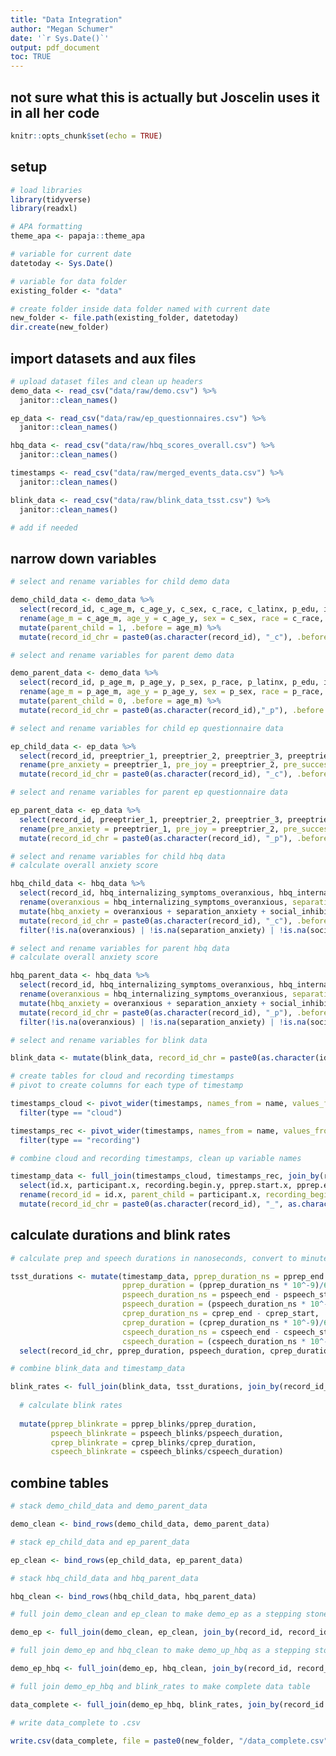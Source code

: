 ```yaml
---
title: "Data Integration"
author: "Megan Schumer"
date: '`r Sys.Date()`'
output: pdf_document
toc: TRUE
---
```


## not sure what this is actually but Joscelin uses it in all her code

```r
knitr::opts_chunk$set(echo = TRUE)
```

## setup

```r

# load libraries
library(tidyverse)
library(readxl)

# APA formatting
theme_apa <- papaja::theme_apa

# variable for current date
datetoday <- Sys.Date()

# variable for data folder
existing_folder <- "data"

# create folder inside data folder named with current date
new_folder <- file.path(existing_folder, datetoday)
dir.create(new_folder)
```

## import datasets and aux files

```r

# upload dataset files and clean up headers
demo_data <- read_csv("data/raw/demo.csv") %>%
  janitor::clean_names()

ep_data <- read_csv("data/raw/ep_questionnaires.csv") %>%
  janitor::clean_names()

hbq_data <- read_csv("data/raw/hbq_scores_overall.csv") %>%
  janitor::clean_names()

timestamps <- read_csv("data/raw/merged_events_data.csv") %>%
  janitor::clean_names()

blink_data <- read_csv("data/raw/blink_data_tsst.csv") %>%
  janitor::clean_names()
```

```r

# add if needed
```

## narrow down variables

```r

# select and rename variables for child demo data

demo_child_data <- demo_data %>%
  select(record_id, c_age_m, c_age_y, c_sex, c_race, c_latinx, p_edu, income_house, ladder_country, ladder_community) %>%
  rename(age_m = c_age_m, age_y = c_age_y, sex = c_sex, race = c_race, latinx = c_latinx, parent_edu = p_edu, ses_country = ladder_country, ses_community = ladder_community) %>%
  mutate(parent_child = 1, .before = age_m) %>%
  mutate(record_id_chr = paste0(as.character(record_id), "_c"), .before = parent_child)
```

```r

# select and rename variables for parent demo data

demo_parent_data <- demo_data %>%
  select(record_id, p_age_m, p_age_y, p_sex, p_race, p_latinx, p_edu, income_house, ladder_country, ladder_community) %>%
  rename(age_m = p_age_m, age_y = p_age_y, sex = p_sex, race = p_race, latinx = p_latinx, parent_edu = p_edu, ses_country = ladder_country, ses_community = ladder_community) %>%
  mutate(parent_child = 0, .before = age_m) %>%
  mutate(record_id_chr = paste0(as.character(record_id),"_p"), .before = parent_child)
```

```r

# select and rename variables for child ep questionnaire data

ep_child_data <- ep_data %>%
  select(record_id, preeptrier_1, preeptrier_2, preeptrier_3, preeptrier_4, posttrierc1, posttrierc2, posttrierc3, posttrier4) %>%
  rename(pre_anxiety = preeptrier_1, pre_joy = preeptrier_2, pre_success = preeptrier_3, pre_meta = preeptrier_4, post_anxiety = posttrierc1, post_joy = posttrierc2, post_success = posttrierc3, post_meta = posttrier4) %>%
  mutate(record_id_chr = paste0(as.character(record_id), "_c"), .before = pre_anxiety)
```

```r

# select and rename variables for parent ep questionnaire data

ep_parent_data <- ep_data %>%
  select(record_id, preeptrier_1, preeptrier_2, preeptrier_3, preeptrier_4, posttrier1, posttrier2, posttrier3, posttrier4) %>%
  rename(pre_anxiety = preeptrier_1, pre_joy = preeptrier_2, pre_success = preeptrier_3, pre_meta = preeptrier_4, post_anxiety = posttrier1, post_joy = posttrier2, post_success = posttrier3, post_meta = posttrier4) %>%
  mutate(record_id_chr = paste0(as.character(record_id), "_p"), .before = pre_anxiety)
```

```r

# select and rename variables for child hbq data
# calculate overall anxiety score

hbq_child_data <- hbq_data %>%
  select(record_id, hbq_internalizing_symptoms_overanxious, hbq_internalizing_symptoms_separation_anxiety, hbq_social_withdrawal_social_inhibition) %>%
  rename(overanxious = hbq_internalizing_symptoms_overanxious, separation_anxiety = hbq_internalizing_symptoms_separation_anxiety, social_inhibition = hbq_social_withdrawal_social_inhibition) %>%
  mutate(hbq_anxiety = overanxious + separation_anxiety + social_inhibition) %>%
  mutate(record_id_chr = paste0(as.character(record_id), "_c"), .before = overanxious) %>%
  filter(!is.na(overanxious) | !is.na(separation_anxiety) | !is.na(social_inhibition))
```

```r

# select and rename variables for parent hbq data
# calculate overall anxiety score

hbq_parent_data <- hbq_data %>%
  select(record_id, hbq_internalizing_symptoms_overanxious, hbq_internalizing_symptoms_separation_anxiety, hbq_social_withdrawal_social_inhibition) %>%
  rename(overanxious = hbq_internalizing_symptoms_overanxious, separation_anxiety = hbq_internalizing_symptoms_separation_anxiety, social_inhibition = hbq_social_withdrawal_social_inhibition) %>%
  mutate(hbq_anxiety = overanxious + separation_anxiety + social_inhibition) %>%
  mutate(record_id_chr = paste0(as.character(record_id), "_p"), .before = overanxious) %>%
  filter(!is.na(overanxious) | !is.na(separation_anxiety) | !is.na(social_inhibition))
```

```r

# select and rename variables for blink data

blink_data <- mutate(blink_data, record_id_chr = paste0(as.character(id), "_", as.character(participant)), .before = cprep_blinks)
```

```r

# create tables for cloud and recording timestamps
# pivot to create columns for each type of timestamp

timestamps_cloud <- pivot_wider(timestamps, names_from = name, values_from = timestamp_ns) %>%
  filter(type == "cloud")

timestamps_rec <- pivot_wider(timestamps, names_from = name, values_from = timestamp_ns) %>%
  filter(type == "recording")

# combine cloud and recording timestamps, clean up variable names

timestamp_data <- full_join(timestamps_cloud, timestamps_rec, join_by(recording_id)) %>%
  select(id.x, participant.x, recording.begin.y, pprep.start.x, pprep.end.x, pspeech.start.x, pspeech.end.x, cprep.start.x, cprep.end.x, cspeech.start.x, cspeech.end.x, recording.end.y) %>%
  rename(record_id = id.x, parent_child = participant.x, recording_begin = recording.begin.y, pprep_start = pprep.start.x, pprep_end = pprep.end.x, pspeech_start = pspeech.start.x, pspeech_end = pspeech.end.x, cprep_start = cprep.start.x, cprep_end = cprep.end.x, cspeech_start = cspeech.start.x, cspeech_end = cspeech.end.x, recording_end = recording.end.y) %>%
  mutate(record_id_chr = paste0(as.character(record_id), "_", as.character(parent_child)), .before = recording_begin)
```

## calculate durations and blink rates

```r

# calculate prep and speech durations in nanoseconds, convert to minutes

tsst_durations <- mutate(timestamp_data, pprep_duration_ns = pprep_end - pprep_start,
                         pprep_duration = (pprep_duration_ns * 10^-9)/60,
                         pspeech_duration_ns = pspeech_end - pspeech_start,
                         pspeech_duration = (pspeech_duration_ns * 10^-9)/60,
                         cprep_duration_ns = cprep_end - cprep_start,
                         cprep_duration = (cprep_duration_ns * 10^-9)/60,
                         cspeech_duration_ns = cspeech_end - cspeech_start,
                         cspeech_duration = (cspeech_duration_ns * 10^-9)/60,) %>%
  select(record_id_chr, pprep_duration, pspeech_duration, cprep_duration, cspeech_duration)
```

```r

# combine blink_data and timestamp_data

blink_rates <- full_join(blink_data, tsst_durations, join_by(record_id_chr)) %>%
  
  # calculate blink rates
  
  mutate(pprep_blinkrate = pprep_blinks/pprep_duration,
         pspeech_blinkrate = pspeech_blinks/pspeech_duration,
         cprep_blinkrate = cprep_blinks/cprep_duration,
         cspeech_blinkrate = cspeech_blinks/cspeech_duration)
```

## combine tables

```r

# stack demo_child_data and demo_parent_data

demo_clean <- bind_rows(demo_child_data, demo_parent_data)

# stack ep_child_data and ep_parent_data

ep_clean <- bind_rows(ep_child_data, ep_parent_data)

# stack hbq_child_data and hbq_parent_data

hbq_clean <- bind_rows(hbq_child_data, hbq_parent_data)
```

```r

# full join demo_clean and ep_clean to make demo_ep as a stepping stone

demo_ep <- full_join(demo_clean, ep_clean, join_by(record_id, record_id_chr))

# full join demo_ep and hbq_clean to make demo_up_hbq as a stepping stone

demo_ep_hbq <- full_join(demo_ep, hbq_clean, join_by(record_id, record_id_chr))

# full join demo_ep_hbq and blink_rates to make complete data table

data_complete <- full_join(demo_ep_hbq, blink_rates, join_by(record_id == id, record_id_chr))

# write data_complete to .csv

write.csv(data_complete, file = paste0(new_folder, "/data_complete.csv"), row.names = FALSE)
```